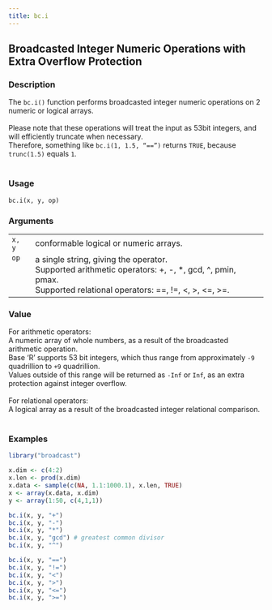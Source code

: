 ```yaml
---
title: bc.i
---
```

## Broadcasted Integer Numeric Operations with Extra Overflow Protection {.unnumbered}


### Description

The <code>bc.i()</code> function
performs broadcasted integer numeric operations on 2 numeric or logical arrays. <br />
<br />
Please note that these operations will treat the input as 53bit integers,
and will efficiently truncate when necessary. <br />
Therefore, something like <code>bc.i(1, 1.5, "==")</code> returns <code>TRUE</code>,
because <code>trunc(1.5)</code> equals <code>1</code>. <br />
<br />



### Usage

<pre><code class='language-R'>bc.i(x, y, op)
</code></pre>


### Arguments

<table>
<tr><td style = "white-space: collapse; font-family: monospace; vertical-align: top"><code id="x">x</code>, <code id="y">y</code></td>
<td>
conformable logical or numeric arrays.
</td></tr>
<tr><td style = "white-space: collapse; font-family: monospace; vertical-align: top"><code id="op">op</code></td>
<td>
a single string, giving the operator. <br />
Supported arithmetic operators: +, -, *, gcd, ^, pmin, pmax. <br />
Supported relational operators: ==, !=, &lt;, &gt;, &lt;=, &gt;=. <br />
</td></tr>
</table>


### Value

For arithmetic operators: <br />
A numeric array of whole numbers,
as a result of the broadcasted arithmetic operation. <br />
Base 'R' supports 53 bit integers,
which thus range from approximately <code>-9</code> quadrillion to <code>+9</code> quadrillion. <br />
Values outside of this range will be returned as <code>-Inf</code> or <code>Inf</code>,
as an extra protection against integer overflow. <br />
<br />
For relational operators: <br />
A logical array as a result of the broadcasted integer relational comparison. <br />
<br />



### Examples
```r
library("broadcast")

x.dim <- c(4:2)
x.len <- prod(x.dim)
x.data <- sample(c(NA, 1.1:1000.1), x.len, TRUE)
x <- array(x.data, x.dim)
y <- array(1:50, c(4,1,1))

bc.i(x, y, "+")
bc.i(x, y, "-")
bc.i(x, y, "*")
bc.i(x, y, "gcd") # greatest common divisor
bc.i(x, y, "^")

bc.i(x, y, "==")
bc.i(x, y, "!=")
bc.i(x, y, "<")
bc.i(x, y, ">")
bc.i(x, y, "<=")
bc.i(x, y, ">=")


```
